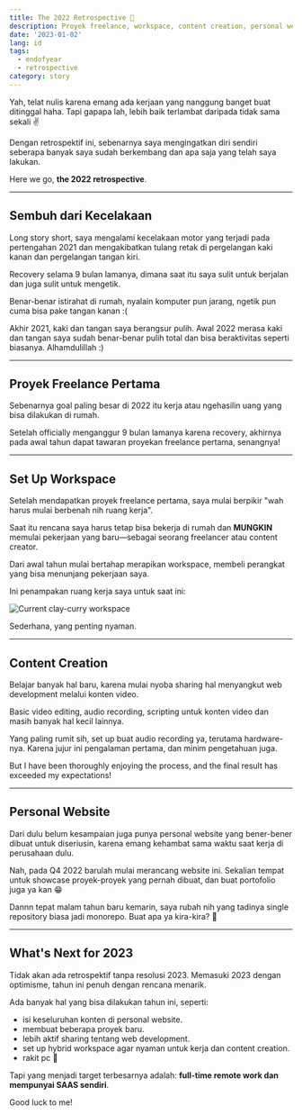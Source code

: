 ```yaml
---
title: The 2022 Retrospective 🤟
description: Proyek freelance, workspace, content creation, personal website dan lain-lain.
date: '2023-01-02'
lang: id
tags:
  - endofyear
  - retrospective
category: story
---
```



Yah, telat nulis karena emang ada kerjaan yang nanggung banget buat ditinggal haha. Tapi gapapa lah, lebih baik terlambat daripada tidak sama sekali ✌

Dengan retrospektif ini, sebenarnya saya mengingatkan diri sendiri seberapa banyak saya sudah berkembang dan apa saja yang telah saya lakukan.

Here we go, **the 2022 retrospective**.

---

## Sembuh dari Kecelakaan

Long story short, saya mengalami kecelakaan motor yang terjadi pada pertengahan 2021 dan mengakibatkan tulang retak di pergelangan kaki kanan dan pergelangan tangan kiri.

<ImageSensitive
  message="Rontgen Kaki dan Tangan"
  src="/assets/images/blog/the-2022-retrospective/rontgen.jpg"
  alt="Rontgen pergelangan kaki kanan dan pergelangan tangan kiri"
  width={702}
  height={419}
/>

Recovery selama 9 bulan lamanya, dimana saat itu saya sulit untuk berjalan dan juga sulit untuk mengetik.

Benar-benar istirahat di rumah, nyalain komputer pun jarang, ngetik pun cuma bisa pake tangan kanan :(

Akhir 2021, kaki dan tangan saya berangsur pulih. Awal 2022 merasa kaki dan tangan saya sudah benar-benar pulih total dan bisa beraktivitas seperti biasanya. Alhamdulillah :)

---

## Proyek Freelance Pertama

Sebenarnya goal paling besar di 2022 itu kerja atau ngehasilin uang yang bisa dilakukan di rumah.

Setelah officially menganggur 9 bulan lamanya karena recovery, akhirnya pada awal tahun dapat tawaran proyekan freelance pertama, senangnya!

---

## Set Up Workspace

Setelah mendapatkan proyek freelance pertama, saya mulai berpikir "wah harus mulai berbenah nih ruang kerja".

Saat itu rencana saya harus tetap bisa bekerja di rumah dan **MUNGKIN** memulai pekerjaan yang baru—sebagai seorang freelancer atau content creator.

Dari awal tahun mulai bertahap merapikan workspace, membeli perangkat yang bisa menunjang pekerjaan saya.

Ini penampakan ruang kerja saya untuk saat ini:

<Image
  src="/assets/images/current-workspace.jpg"
  alt="Current clay-curry workspace"
  width={2048}
  height={1086}
/>

Sederhana, yang penting nyaman.

---

## Content Creation

Belajar banyak hal baru, karena mulai nyoba sharing hal menyangkut web development melalui konten video.

Basic video editing, audio recording, scripting untuk konten video dan masih banyak hal kecil lainnya.

Yang paling rumit sih, set up buat audio recording ya, terutama hardware-nya. Karena jujur ini pengalaman pertama, dan minim pengetahuan juga.

But I have been thoroughly enjoying the process, and the final result has exceeded my expectations!

---

## Personal Website

Dari dulu belum kesampaian juga punya personal website yang bener-bener dibuat untuk diseriusin, karena emang kehambat sama waktu saat kerja di perusahaan dulu.

Nah, pada Q4 2022 barulah mulai merancang website ini. Sekalian tempat untuk showcase proyek-proyek yang pernah dibuat, dan buat portofolio juga ya kan 😁

Dannn tepat malam tahun baru kemarin, saya rubah nih yang tadinya single repository biasa jadi monorepo. Buat apa ya kira-kira? 👀

---

## What's Next for 2023

Tidak akan ada retrospektif tanpa resolusi 2023. Memasuki 2023 dengan optimisme, tahun ini penuh dengan rencana menarik.

Ada banyak hal yang bisa dilakukan tahun ini, seperti:

- isi keseluruhan konten di personal website.
- membuat beberapa proyek baru.
- lebih aktif sharing tentang web development.
- set up hybrid workspace agar nyaman untuk kerja dan content creation.
- rakit pc 👀

Tapi yang menjadi target terbesarnya adalah: **full-time remote work dan mempunyai SAAS sendiri**.

Good luck to me!
